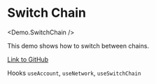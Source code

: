 
# Switch Chain

<Demo.SwitchChain />

This demo shows how to switch between chains.

[Link to GitHub](https://github.com/apibara/starknet-react/blob/main/docs/components/demo/switch-chain.tsx)

Hooks
`useAccount`, `useNetwork`, `useSwitchChain`
